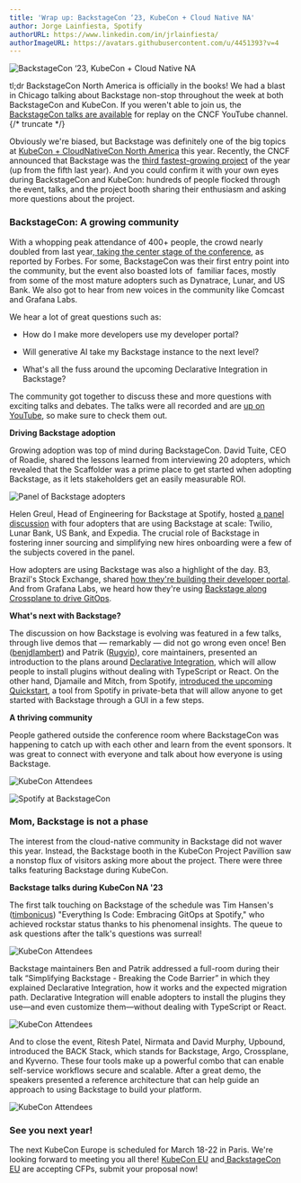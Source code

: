 ```yaml
---
title: 'Wrap up: BackstageCon ‘23, KubeCon + Cloud Native NA'
author: Jorge Lainfiesta, Spotify
authorURL: https://www.linkedin.com/in/jrlainfiesta/
authorImageURL: https://avatars.githubusercontent.com/u/4451393?v=4
---
```


![BackstageCon ‘23, KubeCon + Cloud Native NA](assets/23-11-15/00-cover.png)

tl;dr BackstageCon North America is officially in the books! We had a blast in Chicago talking about Backstage non-stop throughout the week at both BackstageCon and KubeCon. If you weren't able to join us, the [BackstageCon talks are available](https://www.youtube.com/playlist?list=PLj6h78yzYM2PxiInfZi2OKu1KluNfbLtc) for replay on the CNCF YouTube channel.
{/* truncate */}

Obviously we're biased, but Backstage was definitely one of the big topics at [KubeCon + CloudNativeCon North America](https://events.linuxfoundation.org/kubecon-cloudnativecon-north-america/) this year. Recently, the CNCF announced that Backstage was the [third fastest-growing project](https://www.cncf.io/blog/2023/10/27/october-2023-where-we-are-with-velocity-of-cncf-lf-and-top-30-open-source-projects/) of the year (up from the fifth last year). And you could confirm it with your own eyes during BackstageCon and KubeCon: hundreds of people flocked through the event, talks, and the project booth sharing their enthusiasm and asking more questions about the project.

### BackstageCon: A growing community 

With a whopping peak attendance of 400+ people, the crowd nearly doubled from last year,[ taking the center stage of the conference](https://www.forbes.com/sites/janakirammsv/2023/11/14/backstage-project-takes-center-stage-at-kubecon-north-america-2023/?sh=1972303a6539), as reported by Forbes. For some, BackstageCon was their first entry point into the community, but the event also boasted lots of  familiar faces, mostly from some of the most mature adopters such as Dynatrace, Lunar, and US Bank. We also got to hear from new voices in the community like Comcast and Grafana Labs.

We hear a lot of great questions such as:

- How do I make more developers use my developer portal?

- Will generative AI take my Backstage instance to the next level?

- What's all the fuss around the upcoming Declarative Integration in Backstage?

The community got together to discuss these and more questions with exciting talks and debates. The talks were all recorded and are [up on YouTube](https://www.youtube.com/playlist?list=PLj6h78yzYM2PxiInfZi2OKu1KluNfbLtc), so make sure to check them out.

**Driving Backstage adoption**

Growing adoption was top of mind during BackstageCon. David Tuite, CEO of Roadie, shared the lessons learned from interviewing 20 adopters, which revealed that the Scaffolder was a prime place to get started when adopting Backstage, as it lets stakeholders get an easily measurable ROI.

![Panel of Backstage adopters](assets/23-11-15/10-panel.jpg)

Helen Greul, Head of Engineering for Backstage at Spotify, hosted [a panel discussion](https://www.youtube.com/watch?v=Iti5glzYOG8&list=PLj6h78yzYM2PxiInfZi2OKu1KluNfbLtc&index=10) with four adopters that are using Backstage at scale: Twilio, Lunar Bank, US Bank, and Expedia. The crucial role of Backstage in fostering inner sourcing and simplifying new hires onboarding were a few of the subjects covered in the panel.

How adopters are using Backstage was also a highlight of the day. B3, Brazil's Stock Exchange, shared [how they're building their developer portal](https://www.youtube.com/watch?v=FyWCKIVYO7g&list=PLj6h78yzYM2PxiInfZi2OKu1KluNfbLtc&index=14). And from Grafana Labs, we heard how they're using [Backstage along Crossplane to drive GitOps](https://www.youtube.com/watch?v=q-JUWob69Hw&list=PLj6h78yzYM2PxiInfZi2OKu1KluNfbLtc&index=10).

**What's next with Backstage?**

The discussion on how Backstage is evolving was featured in a few talks, through live demos that — remarkably — did not go wrong even once! Ben ([benjdlambert](https://github.com/benjdlambert)) and Patrik ([Rugvip](https://github.com/Rugvip)), core maintainers, presented an introduction to the plans around [Declarative Integration](https://www.youtube.com/watch?v=8hVMNMXXN44&list=PLj6h78yzYM2PxiInfZi2OKu1KluNfbLtc&index=8), which will allow people to install plugins without dealing with TypeScript or React. On the other hand, Djamaile and Mitch, from Spotify, [introduced the upcoming Quickstart](https://www.youtube.com/watch?v=bUdaO9NKXJY&list=PLj6h78yzYM2PxiInfZi2OKu1KluNfbLtc&index=12), a tool from Spotify in private-beta that will allow anyone to get started with Backstage through a GUI in a few steps.

**A thriving community**

People gathered outside the conference room where BackstageCon was happening to catch up with each other and learn from the event sponsors. It was great to connect with everyone and talk about how everyone is using Backstage.

![KubeCon Attendees](assets/23-11-15/20-booth.jpg)

![Spotify at BackstageCon](assets/23-11-15/30-spotify-kubecon.jpg)

### Mom, Backstage is not a phase

The interest from the cloud-native community in Backstage did not waver this year. Instead, the Backstage booth in the KubeCon Project Pavillion saw a nonstop flux of visitors asking more about the project. There were three talks featuring Backstage during KubeCon.

**Backstage talks during KubeCon NA '23**

The first talk touching on Backstage of the schedule was Tim Hansen's ([timbonicus](https://github.com/timbonicus)) "Everything Is Code: Embracing GitOps at Spotify," who achieved rockstar status thanks to his phenomenal insights. The queue to ask questions after the talk's questions was surreal!

![KubeCon Attendees](assets/23-11-15/40-tim-talk.jpg)

Backstage maintainers Ben and Patrik addressed a full-room during their talk “Simplifying Backstage - Breaking the Code Barrier” in which they explained Declarative Integration, how it works and the expected migration path. Declarative Integration will enable adopters to install the plugins they use—and even customize them—without dealing with TypeScript or React.

![KubeCon Attendees](assets/23-11-15/50-patrik-ben-full.jpg)

And to close the event, Ritesh Patel, Nirmata and David Murphy, Upbound, introduced the BACK Stack, which stands for Backstage, Argo, Crossplane, and Kyverno. These four tools make up a powerful combo that can enable self-service workflows secure and scalable. After a great demo, the speakers presented a reference architecture that can help guide an approach to using Backstage to build your platform.

![KubeCon Attendees](assets/23-11-15/60-back-stack.jpg)

### See you next year!

The next KubeCon Europe is scheduled for March 18-22 in Paris. We're looking forward to meeting you all there! [KubeCon EU](https://events.linuxfoundation.org/kubecon-cloudnativecon-europe/program/cfp/) and[ BackstageCon EU](https://events.linuxfoundation.org/kubecon-cloudnativecon-europe/co-located-events/backstagecon/) are accepting CFPs, submit your proposal now!
